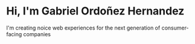 # Hi, I'm Gabriel Ordoñez Hernandez

I'm creating noice web experiences for the next generation of consumer-facing companies
